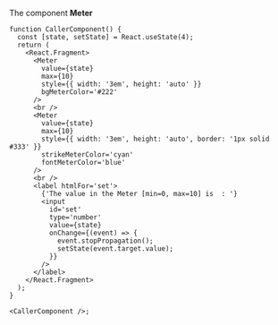 The component **Meter**

```tsx
function CallerComponent() {
  const [state, setState] = React.useState(4);
  return (
    <React.Fragment>
      <Meter
        value={state}
        max={10}
        style={{ width: '3em', height: 'auto' }}
        bgMeterColor='#222'
      />
      <br />
      <Meter
        value={state}
        max={10}
        style={{ width: '3em', height: 'auto', border: '1px solid #333' }}
        strikeMeterColor='cyan'
        fontMeterColor='blue'
      />
      <br />
      <label htmlFor='set'>
        {'The value in the Meter [min=0, max=10] is  : '}
        <input
          id='set'
          type='number'
          value={state}
          onChange={(event) => {
            event.stopPropagation();
            setState(event.target.value);
          }}
        />
      </label>
    </React.Fragment>
  );
}

<CallerComponent />;
```